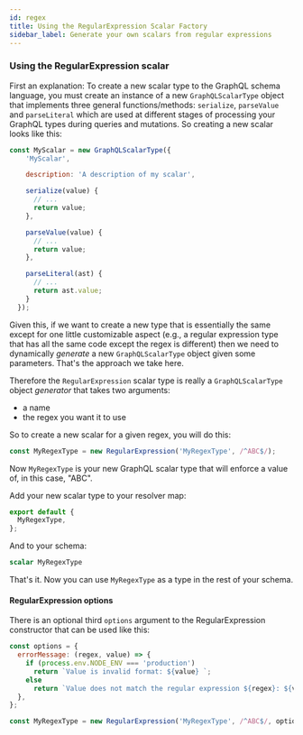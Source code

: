 ```yaml
---
id: regex
title: Using the RegularExpression Scalar Factory
sidebar_label: Generate your own scalars from regular expressions
---
```


### Using the RegularExpression scalar

First an explanation: To create a new scalar type to the GraphQL schema language, you must create an
instance of a new `GraphQLScalarType` object that implements three general functions/methods:
`serialize`, `parseValue` and `parseLiteral` which are used at different stages of processing your
GraphQL types during queries and mutations. So creating a new scalar looks like this:

```javascript
const MyScalar = new GraphQLScalarType({
    'MyScalar',

    description: 'A description of my scalar',

    serialize(value) {
      // ...
      return value;
    },

    parseValue(value) {
      // ...
      return value;
    },

    parseLiteral(ast) {
      // ...
      return ast.value;
    }
  });
```

Given this, if we want to create a new type that is essentially the same except for one little
customizable aspect (e.g., a regular expression type that has all the same code except the regex is
different) then we need to dynamically _generate_ a new `GraphQLScalarType` object given some
parameters. That's the approach we take here.

Therefore the `RegularExpression` scalar type is really a `GraphQLScalarType` object _generator_
that takes two arguments:

- a name
- the regex you want it to use

So to create a new scalar for a given regex, you will do this:

```javascript
const MyRegexType = new RegularExpression('MyRegexType', /^ABC$/);
```

Now `MyRegexType` is your new GraphQL scalar type that will enforce a value of, in this case, "ABC".

Add your new scalar type to your resolver map:

```javascript
export default {
  MyRegexType,
};
```

And to your schema:

```graphql
scalar MyRegexType
```

That's it. Now you can use `MyRegexType` as a type in the rest of your schema.

#### RegularExpression options

There is an optional third `options` argument to the RegularExpression constructor that can be used like this:

```javascript
const options = {
  errorMessage: (regex, value) => {
    if (process.env.NODE_ENV === 'production')
      return `Value is invalid format: ${value} `;
    else
      return `Value does not match the regular expression ${regex}: ${value}`;
  },
};

const MyRegexType = new RegularExpression('MyRegexType', /^ABC$/, options);
```

